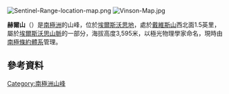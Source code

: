 [[Image:Sentinel-Range-location-map.png|thumb]]
[[Image:Vinson-Map.jpg|thumb]]

{{coord|78|04|S|86|19|W|type:mountain|display=title}}

'''赫爾山'''（{{lang-en|Mount Hale}}）是[[南極洲|南極洲]]的山峰，位於[[埃爾斯沃思地|埃爾斯沃思地]]，處於[[戴維斯山|戴維斯山]]西北面1.5英里，屬於[[埃爾斯沃思山脈|埃爾斯沃思山脈]]的一部分，海拔高度3,595米，以極光物理學家命名，現時由[[南極條約體系|南極條約體系]]管理。

==參考資料==
{{usgs-gazetteer}}

{{DEFAULTSORT:Mount Hale}}
[[Category:南極洲山峰|Category:南極洲山峰]]


{{EllsworthLand-geo-stub}}